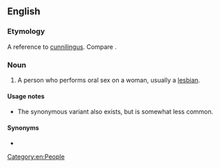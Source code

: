 {{also|carpetmuncher}}
==English==

===Etymology===
A reference to [[cunnilingus]]. Compare {{m|en|does the carpet match the drapes}}.

===Noun===
{{en-noun|head=[[carpet]] [[muncher]]}}

# {{lb|en|vulgar|slang|offensive}} A person who performs oral sex on a woman, usually a [[lesbian]].

====Usage notes====
* The synonymous variant {{m|en|rug muncher}} also exists, but is somewhat less common.

====Synonyms====
* {{l|en|cunnilinguist}}

[[Category:en:People]]